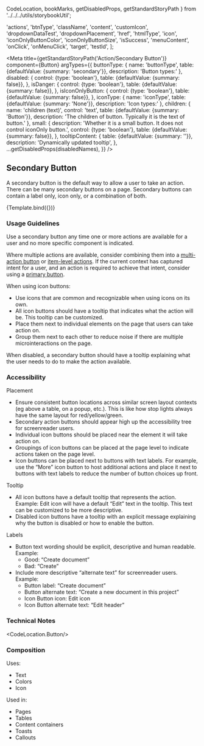  CodeLocation,
  bookMarks,
  getDisabledProps,
  getStandardStoryPath
} from '../../../utils/storybookUtil';

  'actions',
  'btnType',
  'className',
  'content',
  'customIcon',
  'dropdownDataTest',
  'dropdownPlacement',
  'href',
  'htmlType',
  'icon',
  'iconOnlyButtonColor',
  'iconOnlyButtonSize',
  'isSuccess',
  'menuContent',
  'onClick',
  'onMenuClick',
  'target',
  'testId',
];

<Meta
  title={getStandardStoryPath('Action/Secondary Button')}
  component={Button}
  argTypes={{
    buttonType: {
      name: 'buttonType',
      table: {defaultValue: {summary: 'secondary'}},
      description: 'Button types:'
    },
    disabled: {
      control: {type: 'boolean'},
      table: {defaultValue: {summary: false}},
    },
    isDanger: {
      control: {type: 'boolean'},
      table: {defaultValue: {summary: false}},
    },
    isIconOnlyButton: {
      control: {type: 'boolean'},
      table: {defaultValue: {summary: false}},
    },
    iconType: {
      name: 'iconType',
      table: {defaultValue: {summary: 'None'}},
      description: 'Icon types:'
    },
    children: {
      name: 'children (text)',
      control: 'text',
      table: {defaultValue: {summary: 'Button'}},
      description: 'The children of button. Typically it is the text of button.'
    },
    small: {
      description: 'Whether it is a small button. It does not control iconOnly button.',
      control: {type: 'boolean'},
      table: {defaultValue: {summary: false}},
    },
    tooltipContent: {
      table: {defaultValue: {summary: ''}},
      description: 'Dynamically updated tooltip',
    },
    ...getDisabledProps(disabledNames),
  }}
/>

## Secondary Button
A secondary button is the default way to allow a user to take an action. There can be many secondary buttons on a page.
Secondary buttons can contain a label only, icon only, or a combination of both.


<Canvas>
  <Story
    name="Secondary Button"
    args={{
      buttonType: 'secondary',
      children: 'Button',
      disabled: false,
      icon: '',
      iconType: 'None',
      isDanger: false,
      isIconOnlyButton: false,
      mouseEnterDelay: 0.5,
      small: false,
      tooltipContent: 'Your tooltip content',
    }}
  >
    {Template.bind({})}
  </Story>
</Canvas>

### Usage Guidelines
Use a secondary button any time one or more actions are available for a user and no more specific component is indicated.

Where multiple actions are available, consider combining them into a <a href={bookMarks.MULTI_ACTION_BUTTON}>multi-action button</a>
or <a href={bookMarks.ITEM_LEVEL_ACTIONS_BUTTON}>item-level actions</a>. If the current context has captured intent for a
user, and an action is required to achieve that intent, consider using a <a href={bookMarks.PRIMARY_BUTTON}>primary button</a>.

When using icon buttons:
* Use icons that are common and recognizable when using icons on its own.
* All icon buttons should have a tooltip that indicates what the action will be. This tooltip can be customized.
* Place them next to individual elements on the page that users can take action on.
* Group them next to each other to reduce noise if there are multiple microinteractions on the page.

When disabled, a secondary button should have a tooltip explaining what the user needs to do to make the action available.

### Accessibility
Placement
* Ensure consistent button locations across similar screen layout contexts (eg above a table, on a popup, etc.). This is
like how stop lights always have the same layout for red/yellow/green.
* Secondary action buttons should appear high up the accessibility tree for screenreader users.
* Individual icon buttons should be placed near the element it will take action on.
* Groupings of icon buttons can be placed at the page level to indicate actions taken on the page level.
* Icon buttons can be placed next to buttons with text labels. For example, use the “More” icon button to host additional
actions and place it next to buttons with text labels to reduce the number of button choices up front.

Tooltip
* All icon buttons have a default tooltip that represents the action. Example: Edit icon will have a default “Edit” text
in the tooltip. This text can be customized to be more descriptive.
* Disabled icon buttons have a tooltip with an explicit message explaining why the button is disabled or how to enable the button.

Labels
* Button text wording should be explicit, descriptive and human readable. Example:
  * Good: “Create document”
  * Bad: “Create”
* Include more descriptive “alternate text” for screenreader users. Example:
  * Button label: “Create document”
  * Button alternate text: “Create a new document in this project”
  * Icon Button icon: Edit icon
  * Icon Button alternate text: “Edit header”

### Technical Notes
<CodeLocation.Button/>

### Composition
Uses:
* Text
* Colors
* Icon

Used in:
* Pages
* Tables
* Content containers
* Toasts
* Callouts
